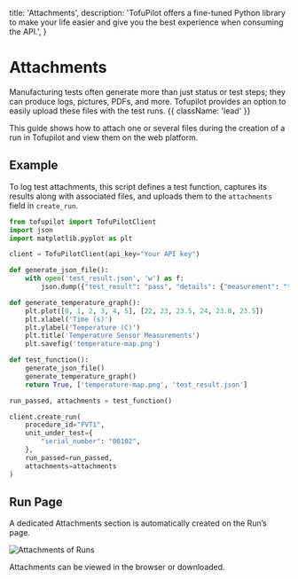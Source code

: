   title: 'Attachments',
  description:
    'TofuPilot offers a fine-tuned Python library to make your life easier and give you the best experience when consuming the API.',
}

# Attachments

Manufacturing tests often generate more than just status or test steps; they can produce logs, pictures, PDFs, and more. Tofupilot provides an option to easily upload these files with the test runs. {{ className: 'lead' }}

This guide shows how to attach one or several files during the creation of a run in Tofupilot and view them on the web platform.

## Example

To log test attachments, this script defines a test function, captures its results along with associated files, and uploads them to the `attachments` field in `create_run`.

```python {{ title: 'create_run_with_attachments.py'}}
from tofupilot import TofuPilotClient
import json
import matplotlib.pyplot as plt

client = TofuPilotClient(api_key="Your API key")

def generate_json_file():
    with open('test_result.json', 'w') as f:
        json.dump({"test_result": "pass", "details": {"measurement": "temperature", "value": 23.5}}, f)

def generate_temperature_graph():
    plt.plot([0, 1, 2, 3, 4, 5], [22, 23, 23.5, 24, 23.8, 23.5])
    plt.xlabel('Time (s)')
    plt.ylabel('Temperature (C)')
    plt.title('Temperature Sensor Measurements')
    plt.savefig('temperature-map.png')

def test_function():
    generate_json_file()
    generate_temperature_graph()
    return True, ['temperature-map.png', 'test_result.json']

run_passed, attachments = test_function()

client.create_run(
    procedure_id="FVT1",
    unit_under_test={
        "serial_number": "00102",
    },
    run_passed=run_passed,
    attachments=attachments
)
```

## Run Page

A dedicated Attachments section is automatically created on the Run’s page.

<Image src="/run-attachments.png" alt="Attachments of Runs" />

Attachments can be viewed in the browser or downloaded.
